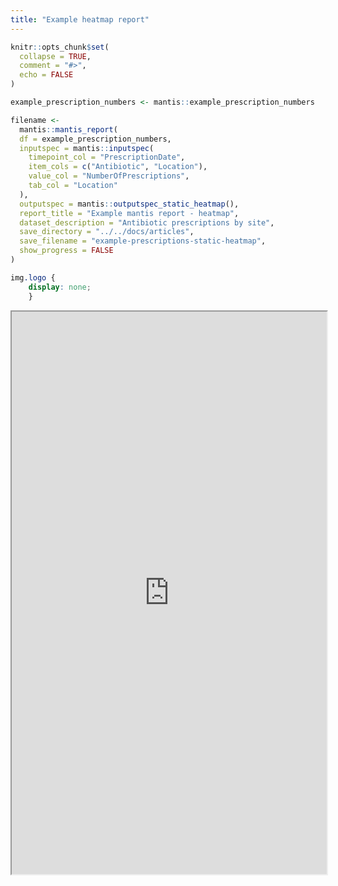 ```yaml
---
title: "Example heatmap report"
---
```


```r
knitr::opts_chunk$set(
  collapse = TRUE,
  comment = "#>",
  echo = FALSE
)
```

```r
example_prescription_numbers <- mantis::example_prescription_numbers

filename <- 
  mantis::mantis_report(
  df = example_prescription_numbers,
  inputspec = mantis::inputspec(
    timepoint_col = "PrescriptionDate",
    item_cols = c("Antibiotic", "Location"),
    value_col = "NumberOfPrescriptions",
    tab_col = "Location"
  ),
  outputspec = mantis::outputspec_static_heatmap(),
  report_title = "Example mantis report - heatmap",
  dataset_description = "Antibiotic prescriptions by site",
  save_directory = "../../docs/articles",
  save_filename = "example-prescriptions-static-heatmap",
  show_progress = FALSE
)

```

```css
img.logo {
	display: none;
	}
```

```{=html}
<iframe src="https://phuongquan.github.io/mantis/articles/example-prescriptions-static-heatmap.html" width="100%" height="900">
</iframe>
```

